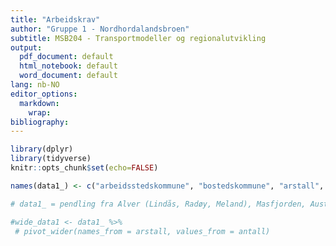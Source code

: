 ```yaml
---
title: "Arbeidskrav"
author: "Gruppe 1 - Nordhordalandsbroen"
subtitle: MSB204 - Transportmodeller og regionalutvikling
output:
  pdf_document: default
  html_notebook: default
  word_document: default
lang: nb-NO
editor_options: 
  markdown: 
    wrap: 
bibliography: 
---
```


```r
library(dplyr)
library(tidyverse)
knitr::opts_chunk$set(echo=FALSE)
```

```r
names(data1_) <- c("arbeidsstedskommune", "bostedskommune", "arstall", "antall")
```

```r
# data1_ = pendling fra Alver (Lindås, Radøy, Meland), Masfjorden, Austrheim, Modalen til Bergen. år 2002, 2012, 2022

#wide_data1 <- data1_ %>%
 # pivot_wider(names_from = arstall, values_from = antall)
  
    
```
